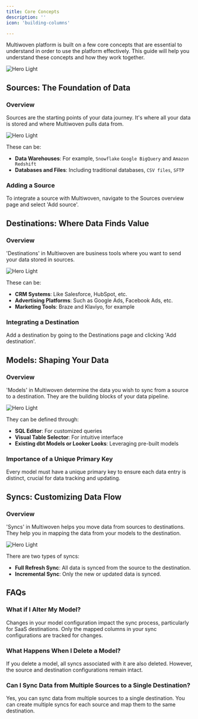 ```yaml
---
title: Core Concepts
description: ''
icon: 'building-columns'

---
```


Multiwoven platform is built on a few core concepts that are essential to understand in order to use the platform effectively. This guide will help you understand these concepts and how they work together.

<img
  className="block dark:hidden"
  src="https://res.cloudinary.com/dspflukeu/image/upload/v1707531725/Multiwoven/Docs/Core_Concepts_e21fqb.png"
  alt="Hero Light"
/>


## Sources: The Foundation of Data

### Overview
Sources are the starting points of your data journey. It's where all your data is stored and where Multiwoven pulls data from.

<img
  className="block dark:hidden"
  src="https://res.cloudinary.com/dspflukeu/image/upload/v1707531725/Multiwoven/Docs/Sources_mpzdhn.png"
  alt="Hero Light"
/>

These can be:
- **Data Warehouses**: For example, `Snowflake` `Google BigQuery` and `Amazon Redshift`
- **Databases and Files**: Including traditional databases, `CSV files`, `SFTP`


### Adding a Source
To integrate a source with Multiwoven, navigate to the Sources overview page and select 'Add source'.

## Destinations: Where Data Finds Value

### Overview

'Destinations' in Multiwoven are business tools where you want to send your data stored in sources. 

<img
  className="block dark:hidden"
  src="https://res.cloudinary.com/dspflukeu/image/upload/v1707531725/Multiwoven/Docs/Destinations_imdf2a.png"
  alt="Hero Light"
/>

These can be:
- **CRM Systems**: Like Salesforce, HubSpot, etc.
- **Advertising Platforms**: Such as Google Ads, Facebook Ads, etc.
- **Marketing Tools**: Braze and Klaviyo, for example

### Integrating a Destination
Add a destination by going to the Destinations page and clicking 'Add destination'.

## Models: Shaping Your Data

### Overview
'Models' in Multiwoven determine the data you wish to sync from a source to a destination. They are the building blocks of your data pipeline.

<img
  className="block dark:hidden"
  src="https://res.cloudinary.com/dspflukeu/image/upload/v1707531724/Multiwoven/Docs/Models_jc5m4m.png"
  alt="Hero Light"
/>

They can be defined through:

- **SQL Editor**: For customized queries
- **Visual Table Selector**: For intuitive interface
- **Existing dbt Models or Looker Looks**: Leveraging pre-built models

### Importance of a Unique Primary Key
Every model must have a unique primary key to ensure each data entry is distinct, crucial for data tracking and updating.

## Syncs: Customizing Data Flow

### Overview
'Syncs' in Multiwoven helps you move data from sources to destinations. They help you in mapping the data from your models to the destination.

<img
  className="block dark:hidden"
  src="https://res.cloudinary.com/dspflukeu/image/upload/v1707531723/Multiwoven/Docs/Syncs_rwxmvt.png"
  alt="Hero Light"
/>

There are two types of syncs:
- **Full Refresh Sync**: All data is synced from the source to the destination.
- **Incremental Sync**: Only the new or updated data is synced.

## FAQs

### What if I Alter My Model?
Changes in your model configuration impact the sync process, particularly for SaaS destinations. Only the mapped columns in your sync configurations are tracked for changes.

### What Happens When I Delete a Model?
If you delete a model, all syncs associated with it are also deleted. However, the source and destination configurations remain intact.

### Can I Sync Data from Multiple Sources to a Single Destination?
Yes, you can sync data from multiple sources to a single destination. You can create multiple syncs for each source and map them to the same destination.